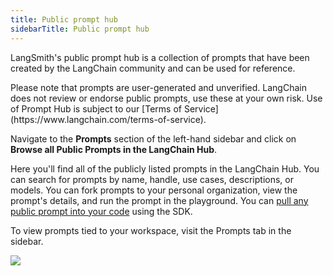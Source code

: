 ```yaml
---
title: Public prompt hub
sidebarTitle: Public prompt hub
---
```


LangSmith's public prompt hub is a collection of prompts that have been created by the LangChain community and can be used for reference.

<Note>
  Please note that prompts are user-generated and unverified. LangChain does not review or endorse public prompts, use these at your own risk. Use of Prompt Hub is subject to our [Terms of Service](https://www.langchain.com/terms-of-service).
</Note>

Navigate to the **Prompts** section of the left-hand sidebar and click on **Browse all Public Prompts in the LangChain Hub**.

Here you'll find all of the publicly listed prompts in the LangChain Hub. You can search for prompts by name, handle, use cases, descriptions, or models. You can fork prompts to your personal organization, view the prompt's details, and run the prompt in the playground. You can [pull any public prompt into your code](/langsmith/manage-prompts-programmatically) using the SDK.

To view prompts tied to your workspace, visit the Prompts tab in the sidebar.

![](images/prompts-tab.png)
